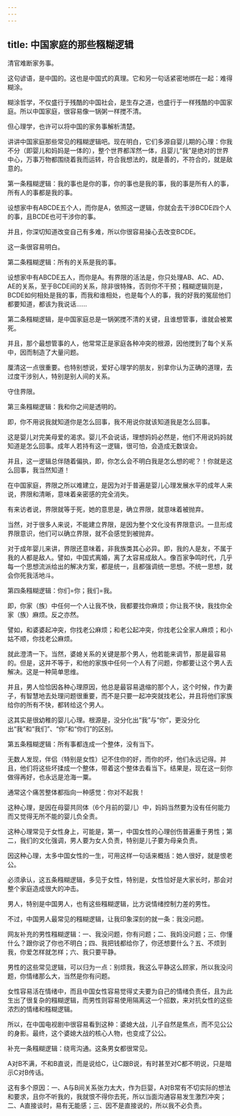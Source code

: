 ```yaml
---
---
---
```

title: 中国家庭的那些糨糊逻辑
---



清官难断家务事。

这句谚语，是中国的。这也是中国式的真理。它和另一句话紧密地绑在一起：难得糊涂。

糊涂哲学，不仅盛行于残酷的中国社会，是生存之道，也盛行于一样残酷的中国家庭。所以中国家庭，很容易像一锅粥一样搅不清。

但心理学，也许可以将中国的家务事解析清楚。

讲讲中国家庭那些常见的糨糊逻辑吧。现在明白，它们多源自婴儿期的心理：你我不分（即婴儿和妈妈是一体的），整个世界都浑然一体，且婴儿“我”是绝对的世界中心，万事万物都围绕着我而运转，符合我想法的，就是善的，不符合的，就是敌意的。

第一条糨糊逻辑：我的事也是你的事，你的事也是我的事，我的事是所有人的事，所有人的事都是我的事。

设想家中有ABCDE五个人，而你是A，依照这一逻辑，你就会去干涉BCDE四个人的事，且BCDE也可干涉你的事。

并且，你深切知道改变自己有多难，所以你很容易操心去改变BCDE。

这一条很容易明白。

第二条糨糊逻辑：所有的关系是我的事。

设想家中有ABCDE五人，而你是A。有界限的活法是，你只处理AB、AC、AD、AE的关系，至于BCDE间的关系，除非很特殊，否则你不干预；糨糊逻辑则是，BCDE如何相处是我的事，而我和谁相处，也是每个人的事，我的好我的冤屈他们都要知道，都该为我说话……

第二条糨糊逻辑，是中国家庭总是一锅粥搅不清的关键，且谁想管事，谁就会被累死。

并且，那个最想管事的人，他常常正是家庭各种冲突的根源，因他搅到了每个关系中，因而制造了大量问题。

厘清这一点很重要。也特别想说，爱好心理学的朋友，别拿你认为正确的道理，去过度干涉别人，特别是别人间的关系。

守住界限。

第三条糨糊逻辑：我和你之间是透明的。

即，你不用说我就知道你是怎么回事，我不用说你就该知道我是怎么回事。

这是婴儿对完美母爱的渴求。婴儿不会说话，理想妈妈必然是，他们不用说妈妈就知道是怎么回事。成年人若持有这一逻辑，很可怕，会造成无数误会。

并且，这一逻辑总伴随着偏执，即，你怎么会不明白我是怎么想的呢？！你就是这么回事，我当然知道！

在中国家庭，界限之所以难建立，是因为对于普遍是婴儿心理发展水平的成年人来说，界限和清晰，意味着亲密感的完全消失。

有来访者说，界限就等于死，她的意思是，确立界限，就意味着被抛弃。

当然，对于很多人来说，不能建立界限，是因为整个文化没有界限意识。一旦形成界限意识，他们可以确立界限，就不会感觉到被抛弃。

对于成年婴儿来讲，界限还意味着，非我族类其心必异。即，我的人是友，不属于我的人都是敌人。譬如，中国式离婚，离了太容易成敌人。像百家争鸣时代，几乎每一个思想流派给出的解决方案，都是统一，且都强调统一思想。不统一思想，就会你死我活地斗。

第四条糨糊逻辑：你们=你；我们=我。

即，你家（族）中任何一个人让我不快，我都要找你麻烦；你让我不快，我找你全家（族）麻烦。反之亦然。

譬如，和婆婆起冲突，你找老公麻烦；和老公起冲突，你找老公全家人麻烦；和小姑不顺，你找老公麻烦。

就此澄清一下。当然，婆媳关系的关键是那个男人，他若能来调节，那是最容易的。但是，这并不等于，和他的家族中任何一个人有了问题，你都要让这个男人去解决。这是一种简单思维。

并且，男人恰恰因各种心理原因，他总是最容易退缩的那个人，这个时候，作为妻子，有智慧地去处理问题很重要，而不是只要一起冲突就找老公，并且将他们家族给你的所有不快，都转给这个男人。

这其实是很幼稚的婴儿心理。根源是，没分化出“我”与“你”，更没分化出“我”和“我们”、“你”和“你们”的区别。

第五条糨糊逻辑：所有事都连成一个整体，没有当下。

无数人发现，伴侣（特别是女性）记不住你的好，而你的坏，他们永远记得。并且，他们将这些坏揉成一个整体，带着这个整体去看当下。结果是，现在这一刻你做得再好，也永远是沧海一粟。

通常这个痛苦整体都指向一种感觉：你对不起我！

这种心理，是因在母婴共同体（6个月前的婴儿）中，妈妈当然要为没有任何能力而又觉得无所不能的婴儿负全责。

这种心理常见于女性身上，可能是，第一，中国女性的心理创伤普遍重于男性；第二，我们的文化强调，男人要为女人负责，特别是儿子要为母亲负责。

因这种心理，太多中国女性的一生，可用这样一句话来概括：她人很好，就是恨老公。

必须承认，这五条糨糊逻辑，多见于女性，特别是，女性恰好是大家长时，那会对整个家庭造成很大的冲击。

男人，特别是中国男人，也有这些糨糊逻辑，比方说情绪控制力差的男性。

不过，中国男人最常见的糨糊逻辑，让我印象深刻的就一条：我没问题。

网友补充的男性糨糊逻辑：一、我没问题，你有问题；二、我妈没问题；三、你懂什么？跟你说了你也不明白；四、我把钱都给你了，你还想要什么？五、不烦到我，你爱怎样就怎样；六、我只要平静。

男性的这些常见逻辑，可以归为一点：别烦我，我这么平静这么顾家，所以我没问题，你情绪那么大，当然是你有问题。

女性容易活在情绪中，而且中国女性容易觉得丈夫要为自己的情绪负责任，且为此生出了很复杂的糨糊逻辑，而男性则容易使用隔离这一个招数，来对抗女性的这些浓烈的情绪和糨糊逻辑。

所以，在中国电视剧中很容易看到这种：婆媳大战，儿子自然是焦点，而不见公公的身影。最终，这个婆媳大战的核心人物，也变成了公公。

补充一条糨糊逻辑：绕弯沟通。这条男女都很常见。

A对B不满，不和B直说，而是说给C，让C跟B说，有时甚至对C都不明说，只是暗示C对B传话。

这有多个原因：一、A与B间关系张力太大，作为巨婴，A对B常有不切实际的想法和要求，且你不听我的，我就恨不得你去死，所以当面沟通容易发生激烈冲突；二、A直接谈时，易有无能感；三、因不是直接说的，所以我不必负责。